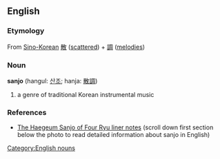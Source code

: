 ==English==
===Etymology===
From [[Sino-Korean]] [[散]] ([[scattered]]) + [[調]] ([[melodies]])
===Noun===
{{wikipedia|Sanjo (music)}}
'''sanjo''' (hangul: [[산조]]; hanja: [[散調]])
#a genre of traditional Korean instrumental music

===References===
*[http://www.gugakcd.com/shop/?doc=cart/item.php&it_id=TOPCD014 The Haegeum Sanjo of Four Ryu liner notes] (scroll down first section below the photo to read detailed information about sanjo in English)

[[Category:English nouns]]

{{ko-attention}}